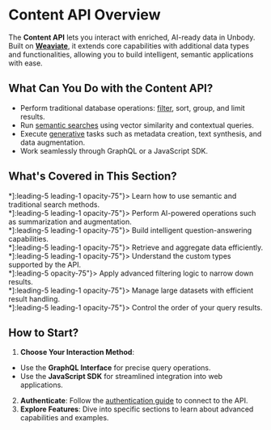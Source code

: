 
# Content API Overview

The **Content API** lets you interact with enriched, AI-ready data in Unbody. Built on [**Weaviate**](https://weaviate.io/), it extends core capabilities with additional data types and functionalities, allowing you to build intelligent, semantic applications with ease.

## What Can You Do with the Content API?

- Perform traditional database operations: [filter](/content-api/filters), sort, group, and limit results.
- Run [semantic searches](/content-api/search/semantic-search) using vector similarity and contextual queries.
- Execute [generative](/content-api/generative) tasks such as metadata creation, text synthesis, and data augmentation.
- Work seamlessly through GraphQL or a JavaScript SDK.

## What's Covered in This Section?

<Cards>
    <Cards.Card title={"Search"}
                href={"/content-api/search"}
                arrow={true}>
        <div className={"mx-4 text-xs [&>*]:leading-5 leading-1 opacity-75"}>
            Learn how to use semantic and traditional search methods.
        </div>
    </Cards.Card>
    <Cards.Card title={"Generative Features"}
                href={"/content-api/generative"}
                arrow={true}>
        <div className={"mx-4 text-xs [&>*]:leading-5 leading-1 opacity-75"}>
            Perform AI-powered operations such as summarization and augmentation.
        </div>
    </Cards.Card>
    <Cards.Card title={"QnA"}
                href={"/content-api/q-n-a"}
                arrow={true}>
        <div className={"mx-4 text-xs [&>*]:leading-5 leading-1 opacity-75"}>
            Build intelligent question-answering capabilities.
        </div>
    </Cards.Card>
    <Cards.Card title={"Query Methods"}
                href={"/content-api/query-methods/get"}
                arrow={true}>
        <div className={"mx-4 text-xs [&>*]:leading-5 leading-1 opacity-75"}>
            Retrieve and aggregate data efficiently.
        </div>
    </Cards.Card>
    <Cards.Card title={"Data Types"}
                href={"/content-api/data-types/overview"}
                arrow={true}>
        <div className={"mx-4 text-xs [&>*]:leading-5 leading-1 opacity-75"}>
            Understand the custom types supported by the API.
        </div>
    </Cards.Card>
    <Cards.Card title={"Filters"}
                href={"/content-api/filters"}
                arrow={true}>
        <div className={"mx-4 text-xs [&>*]:leading-5 opacity-75"}>
            Apply advanced filtering logic to narrow down results.
        </div>
    </Cards.Card>
    <Cards.Card title={"Pagination"}
                href={"/content-api/pagination"}
                arrow={true}>
        <div className={"mx-4 text-xs [&>*]:leading-5 leading-1 opacity-75"}>
            Manage large datasets with efficient result handling.
        </div>
    </Cards.Card>
    <Cards.Card title={"Sorting"}
                href={"/content-api/sorting"}
                arrow={true}>
        <div className={"mx-4 text-xs [&>*]:leading-5 leading-1 opacity-75"}>
            Control the order of your query results.
        </div>
    </Cards.Card>
</Cards>

## How to Start?

1. **Choose Your Interaction Method**:
- Use the **GraphQL Interface** for precise query operations.
- Use the **JavaScript SDK** for streamlined integration into web applications.
2. **Authenticate**: Follow the [authentication guide](/content-api/authentication) to connect to the API.
3. **Explore Features**: Dive into specific sections to learn about advanced capabilities and examples.
